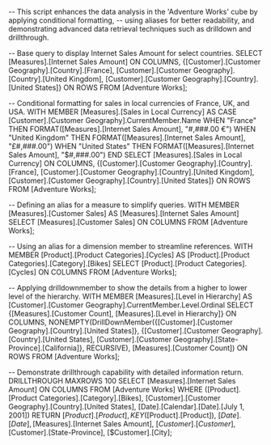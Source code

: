 -- This script enhances the data analysis in the 'Adventure Works' cube by applying conditional formatting,
-- using aliases for better readability, and demonstrating advanced data retrieval techniques such as drilldown and drillthrough.

-- Base query to display Internet Sales Amount for select countries.
SELECT
    [Measures].[Internet Sales Amount] ON COLUMNS,
    {[Customer].[Customer Geography].[Country].[France], [Customer].[Customer Geography].[Country].[United Kingdom], [Customer].[Customer Geography].[Country].[United States]} ON ROWS
FROM
    [Adventure Works];

-- Conditional formatting for sales in local currencies of France, UK, and USA.
WITH MEMBER [Measures].[Sales in Local Currency] AS
    CASE [Customer].[Customer Geography].CurrentMember.Name
        WHEN "France" THEN FORMAT([Measures].[Internet Sales Amount], "#,###.00 €")
        WHEN "United Kingdom" THEN FORMAT([Measures].[Internet Sales Amount], "£#,###.00")
        WHEN "United States" THEN FORMAT([Measures].[Internet Sales Amount], "$#,###.00")
    END
SELECT
    [Measures].[Sales in Local Currency] ON COLUMNS,
    {[Customer].[Customer Geography].[Country].[France], [Customer].[Customer Geography].[Country].[United Kingdom], [Customer].[Customer Geography].[Country].[United States]} ON ROWS
FROM
    [Adventure Works];

-- Defining an alias for a measure to simplify queries.
WITH MEMBER [Measures].[Customer Sales] AS
    [Measures].[Internet Sales Amount]
SELECT
    [Measures].[Customer Sales] ON COLUMNS
FROM
    [Adventure Works];

-- Using an alias for a dimension member to streamline references.
WITH MEMBER [Product].[Product Categories].[Cycles] AS
    [Product].[Product Categories].[Category].[Bikes]
SELECT
    [Product].[Product Categories].[Cycles] ON COLUMNS
FROM
    [Adventure Works];

-- Applying drilldownmember to show the details from a higher to lower level of the hierarchy.
WITH MEMBER [Measures].[Level in Hierarchy] AS
    [Customer].[Customer Geography].CurrentMember.Level.Ordinal
SELECT
    {[Measures].[Customer Count], [Measures].[Level in Hierarchy]} ON COLUMNS,
    NONEMPTY(DrillDownMember({[Customer].[Customer Geography].[Country].[United States]}, {[Customer].[Customer Geography].[Country].[United States], [Customer].[Customer Geography].[State-Province].[California]}, RECURSIVE), [Measures].[Customer Count]) ON ROWS
FROM
    [Adventure Works];

-- Demonstrate drillthrough capability with detailed information return.
DRILLTHROUGH MAXROWS 100
SELECT
    [Measures].[Internet Sales Amount] ON COLUMNS
FROM
    [Adventure Works]
WHERE
    ([Product].[Product Categories].[Category].[Bikes], [Customer].[Customer Geography].[Country].[United States], [Date].[Calendar].[Date].[July 1, 2001])
RETURN
    [$Product].[Product], KEY([$Product].[Product]), [$Date].[Date], [$Measures].[Internet Sales Amount], [$Customer].[Customer], [$Customer].[State-Province], [$Customer].[City];
